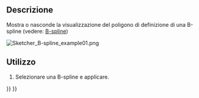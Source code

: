 <languages/>

<div class="mw-translate-fuzzy">
{{Docnav/it|[[Sketcher_BSplineDegree/it|Mostra/Nascondi i gradi della B-spline]]|[[Sketcher_BSplineComb/it|Mostra/Nascondi lo strumento curvatura per la B-spline]]|[[Sketcher_Workbench/it|Sketcher]]|IconL=Sketcher_BSplineDegree.svg|IconC=Workbench_Sketcher.svg|IconR=Sketcher_BSplineComb.svg}}
</div>

<div class="mw-translate-fuzzy">
{{GuiCommand/it
|Name=Sketcher BSplinePolygon
|Name/it=Poligono di controllo della B-spline
|Workbenches=[[Sketcher Workbench/it|Sketcher]]
|MenuLocation=Sketch → Sketcher B-spline tools → Mostra/Nascondi il poligono di controllo della B-spline
|Version=0.17
SeeAlso=[[Sketcher CompCreateBSpline/it|Crea B-spline]]
}}
</div>

<span id="Description"></span>
==Descrizione==

<div class="mw-translate-fuzzy">
Mostra o nasconde la visualizzazione del poligono di definizione di una B-spline (vedere: [https://en.wikipedia.org/wiki/B-spline B-spline])
</div>

[[File:Sketcher B-spline example01.png]]
{{Caption|The control polygon (green straight lines) connects the control points (marked with dark yellow weight circles).}}

<span id="Usage"></span>
==Utilizzo==

<div class="mw-translate-fuzzy">
# Selezionare una B-spline e applicare.
</div>


<div class="mw-translate-fuzzy">
{{Docnav/it|[[Sketcher_BSplineDegree/it|Mostra/Nascondi i gradi della B-spline]]|[[Sketcher_BSplineComb/it|Mostra/Nascondi lo strumento curvatura per la B-spline]]|[[Sketcher_Workbench/it|Sketcher]]|IconL=Sketcher_BSplineDegree.svg|IconC=Workbench_Sketcher.svg|IconR=Sketcher_BSplineComb.svg}}
</div>

{{Sketcher_Tools_navi{{#translation:}}}}
{{Userdocnavi{{#translation:}}}}